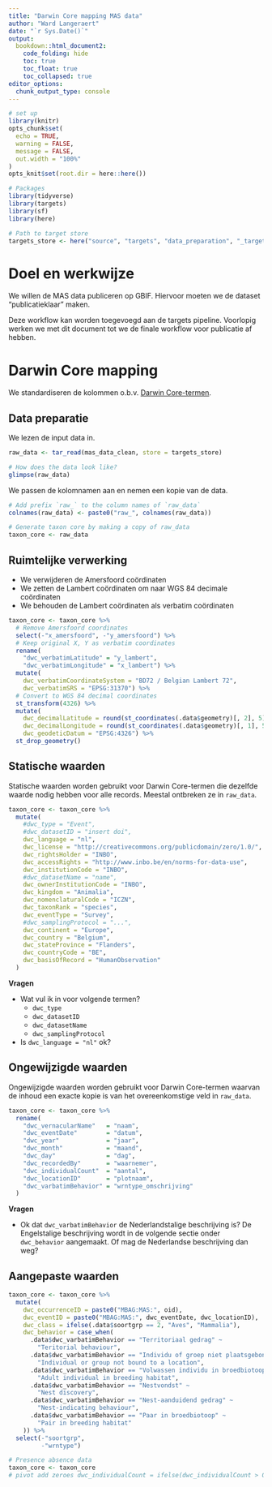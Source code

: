 ```yaml
---
title: "Darwin Core mapping MAS data"
author: "Ward Langeraert"
date: "`r Sys.Date()`"
output:
  bookdown::html_document2:
    code_folding: hide
    toc: true
    toc_float: true
    toc_collapsed: true
editor_options: 
  chunk_output_type: console
---
```


```r
# set up
library(knitr)
opts_chunk$set(
  echo = TRUE,
  warning = FALSE,
  message = FALSE,
  out.width = "100%"
)
opts_knit$set(root.dir = here::here())
```

```r
# Packages
library(tidyverse)
library(targets)
library(sf)
library(here)

# Path to target store
targets_store <- here("source", "targets", "data_preparation", "_targets")
```

# Doel en werkwijze

We willen de MAS data publiceren op GBIF.
Hiervoor moeten we de dataset "publicatieklaar" maken.

Deze workflow kan worden toegevoegd aan de targets pipeline.
Voorlopig werken we met dit document tot we de finale workflow voor publicatie af hebben.

# Darwin Core mapping

We standardiseren de kolommen o.b.v. [Darwin Core-termen](https://dwc.tdwg.org/terms/).

## Data preparatie

We lezen de input data in.

```r
raw_data <- tar_read(mas_data_clean, store = targets_store)

# How does the data look like?
glimpse(raw_data)
```

We passen de kolomnamen aan en nemen een kopie van de data.

```r
# Add prefix `raw_` to the column names of `raw_data`
colnames(raw_data) <- paste0("raw_", colnames(raw_data))

# Generate taxon core by making a copy of raw_data
taxon_core <- raw_data 
```

## Ruimtelijke verwerking

- We verwijderen de Amersfoord coördinaten
- We zetten de Lambert coördinaten om naar WGS 84 decimale coördinaten
- We behouden de Lambert coördinaten als verbatim coördinaten

```r
taxon_core <- taxon_core %>%
  # Remove Amersfoord coordinates
  select(-"x_amersfoord", -"y_amersfoord") %>%
  # Keep original X, Y as verbatim coordinates
  rename(
    "dwc_verbatimLatitude" = "y_lambert",
    "dwc_verbatimLongitude" = "x_lambert") %>%
  mutate(
    dwc_verbatimCoordinateSystem = "BD72 / Belgian Lambert 72",
    dwc_verbatimSRS = "EPSG:31370") %>%
  # Convert to WGS 84 decimal coordinates
  st_transform(4326) %>%
  mutate(
    dwc_decimalLatitude = round(st_coordinates(.data$geometry)[, 2], 5),
    dwc_decimalLongitude = round(st_coordinates(.data$geometry)[, 1], 5),
    dwc_geodeticDatum = "EPSG:4326") %>%
  st_drop_geometry()
```

## Statische waarden

Statische waarden worden gebruikt voor Darwin Core-termen die dezelfde waarde nodig hebben voor alle records.
Meestal ontbreken ze in `raw_data`.

```r
taxon_core <- taxon_core %>%
  mutate(
    #dwc_type = "Event",
    #dwc_datasetID = "insert doi",
    dwc_language = "nl",
    dwc_license = "http://creativecommons.org/publicdomain/zero/1.0/",
    dwc_rightsHolder = "INBO",
    dwc_accessRights = "http://www.inbo.be/en/norms-for-data-use",
    dwc_institutionCode = "INBO",
    #dwc_datasetName = "name",
    dwc_ownerInstitutionCode = "INBO",
    dwc_kingdom = "Animalia",
    dwc_nomenclaturalCode = "ICZN",
    dwc_taxonRank = "species",
    dwc_eventType = "Survey",
    #dwc_samplingProtocol = "...",
    dwc_continent = "Europe",
    dwc_country = "Belgium",
    dwc_stateProvince = "Flanders",
    dwc_countryCode = "BE",
    dwc_basisOfRecord = "HumanObservation"
  )
```

**Vragen**

- Wat vul ik in voor volgende termen?
  - `dwc_type`
  - `dwc_datasetID`
  - `dwc_datasetName`
  - `dwc_samplingProtocol`
- Is `dwc_language = "nl"` ok?

## Ongewijzigde waarden
Ongewijzigde waarden worden gebruikt voor Darwin Core-termen waarvan de inhoud een exacte kopie is van het overeenkomstige veld in `raw_data`.

```r
taxon_core <- taxon_core %>%
  rename(
    "dwc_vernacularName"   = "naam",
    "dwc_eventDate"        = "datum",
    "dwc_year"             = "jaar",
    "dwc_month"            = "maand",
    "dwc_day"              = "dag",
    "dwc_recordedBy"       = "waarnemer",
    "dwc_individualCount"  = "aantal",
    "dwc_locationID"       = "plotnaam",
    "dwc_varbatimBehavior" = "wrntype_omschrijving"
  )
```

**Vragen**

-  Ok dat `dwc_varbatimBehavior` de Nederlandstalige beschrijving is? De Engelstalige beschrijving wordt in de volgende sectie onder `dwc_behavior` aangemaakt. Of mag de Nederlandse beschrijving dan weg?

## Aangepaste waarden

```r
taxon_core <- taxon_core %>%
  mutate(
    dwc_occurrenceID = paste0("MBAG:MAS:", oid),
    dwc_eventID = paste0("MBAG:MAS:", dwc_eventDate, dwc_locationID),
    dwc_class = ifelse(.data$soortgrp == 2, "Aves", "Mammalia"),
    dwc_behavior = case_when(
      .data$dwc_varbatimBehavior == "Territoriaal gedrag" ~
        "Teritorial behaviour",
      .data$dwc_varbatimBehavior == "Individu of groep niet plaatsgebonden" ~
        "Individual or group not bound to a location",
      .data$dwc_varbatimBehavior == "Volwassen individu in broedbiotoop" ~
        "Adult individual in breeding habitat",
      .data$dwc_varbatimBehavior == "Nestvondst" ~
        "Nest discovery",
      .data$dwc_varbatimBehavior == "Nest-aanduidend gedrag" ~
        "Nest-indicating behaviour",
      .data$dwc_varbatimBehavior == "Paar in broedbiotoop" ~
        "Pair in breeding habitat"
    )) %>%
  select(-"soortgrp",
         -"wrntype")

# Presence absence data
taxon_core <- taxon_core
# pivot add zeroes dwc_individualCount = ifelse(dwc_individualCount > 0, "Present", "Absent")
```


